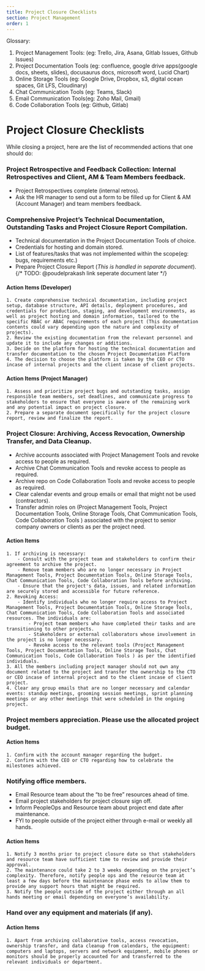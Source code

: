 ```yaml
---
title: Project Closure Checklists
section: Project Management
order: 1
---
```


Glossary:
1. Project Management Tools: (eg: Trello, Jira, Asana, Gitlab Issues, Github Issues)
2. Project Documentation Tools (eg: confluence, google drive apps(google docs, sheets, slides), docusaurus docs, microsoft word, Lucid Chart)
3. Online Storage Tools (eg: Google Drive, Dropbox, s3, digital ocean spaces, Git LFS, Cloudinary)
4. Chat Communication Tools (eg: Teams, Slack)
5. Email Communication Tools(eg: Zoho Mail, Gmail)
6. Code Collaboration Tools (eg: Github, Gitlab)

# Project Closure Checklists
While closing a project, here are the list of recommended actions that one should do:

### Project Retrospective and Feedback Collection: Internal Retrospectives and Client, AM & Team Members feedback.
- Project Retrospectives complete (internal retros).
- Ask the HR manager to send out a form to be filled up for Client & AM (Account Manager) and team members feedback.

### Comprehensive Project’s Technical Documentation, Outstanding Tasks and Project Closure Report Compilation.
- Technical documentation in the Project Documentation Tools of choice.
- Credentials for hosting and domain stored.
- List of features/tasks that was not implemented within the scope(eg: bugs, requirements etc.)
- Prepare Project Closure Report (*This is handled in separate document*).
{/* TODO: @poudelprakash link seperate document later */}

#### Action Items (Developer)
    1. Create comprehensive technical documentation, including project setup, database structure, API details, deployment procedures, and credentials for production, staging, and development environments, as well as project hosting and domain information, tailored to the specific RBAC or ABAC requirements of each project (This documentation contents could vary depending upon the nature and complexity of projects).
    2. Review the existing documentation from the relevant personnel and update it to include any changes or additions.
    3. Decide on the platform for hosting the technical documentation and transfer documentation to the chosen Project Documentation Platform
    4. The decision to choose the platform is taken by the CEO or CTO incase of internal projects and the client incase of client projects.

#### Action Items (Project Manager)
    1. Assess and prioritize project bugs and outstanding tasks, assign responsible team members, set deadlines, and communicate progress to stakeholders to ensure that everyone is aware of the remaining work and any potential impact on project closure.
    2. Prepare a separate document specifically for the project closure report, review and finalize the report.

### Project Closure: Archiving, Access Revocation, Ownership Transfer, and Data Cleanup.
- Archive accounts associated with Project Management Tools and revoke access to people as required.
- Archive Chat Communication Tools and revoke access to people as required.
- Archive repo on Code Collaboration Tools and revoke access to people as required.
- Clear calendar events and group emails or email that might not be used (contractors).
- Transfer admin roles on (Project Management Tools, Project Documentation Tools, Online Storage Tools, Chat Communication Tools, Code Collaboration Tools ) associated with the project to senior company owners or clients as per the project need.

#### Action Items
    1. If archiving is necessary:
        - Consult with the project team and stakeholders to confirm their agreement to archive the project.
        - Remove team members who are no longer necessary in Project Management Tools, Project Documentation Tools, Online Storage Tools, Chat Communication Tools, Code Collaboration Tools before archiving.
        - Ensure that the project's data, issues, and related information are securely stored and accessible for future reference.
    2. Revoking Access:
        - Identify individuals who no longer require access to Project Management Tools, Project Documentation Tools, Online Storage Tools, Chat Communication Tools, Code Collaboration Tools and associated resources. The individuals are: 
            - Project team members who have completed their tasks and are transitioning to other projects.
            - Stakeholders or external collaborators whose involvement in the project is no longer necessary.
            - Revoke access to the relevant tools (Project Management Tools, Project Documentation Tools, Online Storage Tools, Chat Communication Tools, Code Collaboration Tools ) as per the identified individuals.   
    3. All the members including project manager should not own any document related to the project and transfer the ownership to the CTO or CEO incase of internal project and to the client incase of client project.
    4. Clear any group emails that are no longer necessary and calendar events: standup meetings, grooming session meetings, sprint planning meetings or any other meetings that were scheduled in the ongoing project.

### Project members appreciation. Please use the allocated project budget.
#### Action Items
    1. Confirm with the account manager regarding the budget.
    2. Confirm with the CEO or CTO regarding how to celebrate the milestones achieved.

### Notifying office members.
- Email Resource team about the “to be free” resources ahead of time.
- Email project stakeholders for project closure sign off.
- Inform PeopleOps and Resource team about project end date after maintenance.
- FYI to people outside of the project either through e-mail or weekly all hands. 

#### Action Items
    1. Notify 3 months prior to project closure date so that stakeholders and resource team have sufficient time to review and provide their approval.
    2. The maintenance could take 2 to 3 weeks depending on the project’s complexity. Therefore, notify people ops and the resource team at least a few days before the maintenance phase ends to allow them to provide any support hours that might be required.
    3. Notify the people outside of the project either through an all hands meeting or email depending on everyone’s availability.

### Hand over any equipment and materials (if any).
#### Action Items
    1. Apart from archiving collaborative tools, access revocation, ownership transfer, and data cleanup from calendars, the equipment: computers and laptops, servers and network equipment, mobile phones or monitors should be properly accounted for and transferred to the relevant individuals or department.
